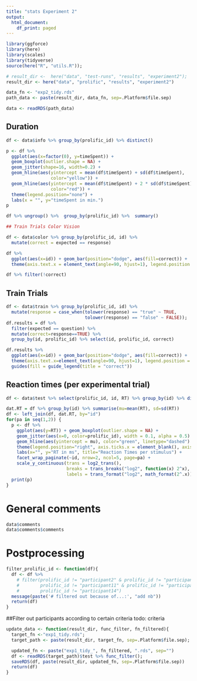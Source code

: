 ```yaml
---
title: "stats Experiment 2"
output:
  html_document:
    df_print: paged
---
```


```r
library(ggforce)
library(here)
library(scales)
library(tidyverse)
source(here("R", "utils.R"));

# result_dir <-  here("data", "test-runs", "results", "experiment2");
result_dir <- here("data", "prolific", "results", "experiment2")

data_fn <- "exp2_tidy.rds"
path_data <- paste(result_dir, data_fn, sep=.Platform$file.sep)

data <- readRDS(path_data)
```

## Duration

```r
df <- data$info %>% group_by(prolific_id) %>% distinct()

p <- df %>%
  ggplot(aes(x=factor(0), y=timeSpent)) + 
  geom_boxplot(outlier.shape = NA) +
  geom_jitter(shape=16, width=0.2) +
  geom_hline(aes(yintercept = mean(df$timeSpent) + sd(df$timeSpent),
                 color="yellow")) +
  geom_hline(aes(yintercept = mean(df$timeSpent) + 2 * sd(df$timeSpent),
                 color="red")) +
  theme(legend.position="none") +
  labs(x = "", y="timeSpent in min.")
p

df %>% ungroup() %>%  group_by(prolific_id) %>%  summary()
```


```r
## Train Trials Color Vision

df <- data$color %>% group_by(prolific_id, id) %>%
  mutate(correct = expected == response)

df %>%
  ggplot(aes(x=id)) + geom_bar(position="dodge", aes(fill=correct)) +
  theme(axis.text.x = element_text(angle=90, hjust=1), legend.position = "top")

df %>% filter(!correct)
```

## Train Trials

```r
df <- data$train %>% group_by(prolific_id, id) %>% 
  mutate(response = case_when(tolower(response) == "true" ~ TRUE, 
                              tolower(response) == "false" ~ FALSE));
df.results = df %>%
  filter(expected == question) %>% 
  mutate(correct=response==TRUE) %>% 
  group_by(id, prolific_id) %>% select(id, prolific_id, correct)

df.results %>% 
  ggplot(aes(x=id)) + geom_bar(position="dodge", aes(fill=correct)) +
  theme(axis.text.x=element_text(angle=90, hjust=1), legend.position = "top") +
  guides(fill = guide_legend(title = "correct"))


```


## Reaction times (per experimental trial)

```r
df <- data$test %>% select(prolific_id, id, RT) %>% group_by(id) %>% distinct()

dat.RT = df %>% group_by(id) %>% summarise(mu=mean(RT), sd=sd(RT))
df <- left_join(df, dat.RT, by="id")
for(pa in seq(1,2)) {
  p <- df %>%  
    ggplot(aes(y=RT)) + geom_boxplot(outlier.shape = NA) +
    geom_jitter(aes(x=0, color=prolific_id), width = 0.1, alpha = 0.5) +
    geom_hline(aes(yintercept = mu), color="green", linetype="dashed") +
    theme(legend.position="right", axis.ticks.x = element_blank(), axis.text.x = element_blank()) +
    labs(x="", y="RT in ms", title="Reaction Times per stimulus") +
    facet_wrap_paginate(~id, nrow=2, ncol=5, page=pa) +
    scale_y_continuous(trans = log2_trans(),
                       breaks = trans_breaks("log2", function(x) 2^x),
                       labels = trans_format("log2", math_format(2^.x)))
  print(p)
}
```

# General comments

```r
data$comments
data$comments$comments
```

# Postprocessing

```r
filter_prolific_id <- function(df){
  df <- df %>%
    # filter(prolific_id != "participant2" & prolific_id != "participant3" &
    #        prolific_id != "participant11" & prolific_id != "participant13" &
    #        prolific_id != "participant14")
  message(paste('# filtered out because of...:', "add nb"))
  return(df)
}
```

##Filter out participants according to certain criteria
todo: criteria

```r
update_data <- function(result_dir, func_filter, fn_filtered){
  target_fn <-"exp1_tidy.rds";
  target_path <- paste(result_dir, target_fn, sep=.Platform$file.sep);

  updated_fn <- paste("exp1_tidy_", fn_filtered, ".rds", sep="")
  df <- readRDS(target_path)$test %>% func_filter();
  saveRDS(df, paste(result_dir, updated_fn, sep=.Platform$file.sep))
  return(df)
}
```
